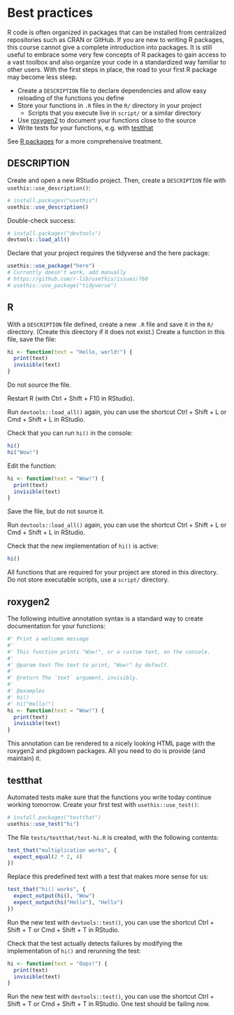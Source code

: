 # Best practices

R code is often organized in packages that can be installed from centralized repositories such as CRAN or GitHub.
If you are new to writing R packages, this course cannot give a complete introduction into packages.
It is still useful to embrace some very few concepts of R packages to gain access to a vast toolbox and also organize your code in a standardized way familiar to other users.
With the first steps in place, the road to your first R package may become less steep.

- Create a `DESCRIPTION` file to declare dependencies and allow easy reloading of the functions you define
- Store your functions in `.R` files in the `R/` directory in your project
    - Scripts that you execute live in `script/` or a similar directory
- Use [roxygen2](https://github.com/klutometis/roxygen) to document your functions close to the source
- Write tests for your functions, e.g. with [testthat](https://testthat.r-lib.org/)

See [R packages](http://r-pkgs.had.co.nz/) for a more comprehensive treatment.


## DESCRIPTION

Create and open a new RStudio project.
Then, create a `DESCRIPTION` file with `usethis::use_description()`:

```r
# install.packages("usethis")
usethis::use_description()
```

Double-check success:

```r
# install.packages("devtools")
devtools::load_all()
```

Declare that your project requires the tidyverse and the here package:

```r
usethis::use_package("here")
# Currently doesn't work, add manually
# https://github.com/r-lib/usethis/issues/760
# usethis::use_package("tidyverse")
```




## R

With a `DESCRIPTION` file defined, create a new `.R` file and save it in the `R/` directory.
(Create this directory if it does not exist.)
Create a function in this file, save the file:

```r
hi <- function(text = "Hello, world!") {
  print(text)
  invisible(text)
}
```

Do not source the file.

Restart R (with Ctrl + Shift + F10 in RStudio).

Run `devtools::load_all()` again, you can use the shortcut Ctrl + Shift + L or Cmd + Shift + L in RStudio.

Check that you can run `hi()` in the console:

```r
hi()
hi("Wow!")
```

Edit the function:

```r
hi <- function(text = "Wow!") {
  print(text)
  invisible(text)
}
```

Save the file, but do not source it.

Run `devtools::load_all()` again, you can use the shortcut Ctrl + Shift + L or Cmd + Shift + L in RStudio.

Check that the new implementation of `hi()` is active:

```r
hi()
```

All functions that are required for your project are stored in this directory.
Do not store executable scripts, use a `script/` directory.


## roxygen2

The following intuitive annotation syntax is a standard way to create documentation for your functions:

```r
#' Print a welcome message
#' 
#' This function prints "Wow!", or a custom text, on the console.
#'
#' @param text The text to print, "Wow!" by default.
#' 
#' @return The `text` argument, invisibly.
#' 
#' @examples
#' hi()
#' hi("Hello!")
hi <- function(text = "Wow!") {
  print(text)
  invisible(text)
}
```

This annotation can be rendered to a nicely looking HTML page with the roxygen2 and pkgdown packages.
All you need to do is provide (and maintain) it.



## testthat

Automated tests make sure that the functions you write today continue working tomorrow.
Create your first test with `usethis::use_test()`:

```r
# install.packages("testthat")
usethis::use_test("hi")
```

The file `tests/testthat/test-hi.R` is created, with the following contents:

```r
test_that("multiplication works", {
  expect_equal(2 * 2, 4)
})
```

Replace this predefined text with a test that makes more sense for us:

```r
test_that("hi() works", {
  expect_output(hi(), "Wow")
  expect_output(hi("Hello"), "Hello")
})
```

Run the new test with `devtools::test()`, you can use the shortcut Ctrl + Shift + T or Cmd + Shift + T in RStudio.

Check that the test actually detects failures by modifying the implementation of `hi()` and rerunning the test:

```r
hi <- function(text = "Oops!") {
  print(text)
  invisible(text)
}
```

Run the new test with `devtools::test()`, you can use the shortcut Ctrl + Shift + T or Cmd + Shift + T in RStudio.
One test should be failing now.
